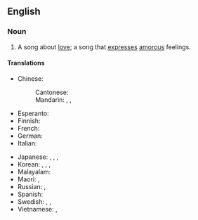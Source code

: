 {{also|lovesong}}
==English==
{{wikipedia}}

===Noun===
{{en-noun}}

# A song about [[love]]; a song that [[expresses]] [[amorous]] feelings.

====Translations====
{{trans-top|song about love}}
* Chinese:
*: Cantonese: {{t|yue|情歌|tr=cing4 go1}}
*: Mandarin: {{t+|cmn|情歌|tr=qínggē}}, {{t+|cmn|戀歌}}, {{t+|cmn|恋歌|tr=liàngē}}
* Esperanto: {{t|eo|amkanto}}
* Finnish: {{t+|fi|rakkauslaulu}}
* French: {{t|fr|[[chanson]] d'[[amour]]|f}}
* German: {{t+|de|Liebeslied|n}}
* Italian: {{t|it|[[canzone]] d'[[amore]]|f}}
{{trans-mid}}
* Japanese: {{t|ja|[[愛]]の[[歌]]|tr=あいのうた, ai no uta}}, {{t+|ja|ラブソング|tr=rabu songu}}, {{t|ja|恋歌|tr=れんか, renka}}, {{t+|ja|情歌|tr=じょうか, jōka}}
* Korean: {{t|ko|연가}}, {{t|ko|[[사랑]]의 [[노래]]}}, {{t+|ko|정가}}, {{t|ko|러브 송}}
* Malayalam: {{t|ml|പ്രണയഗാനം}}
* Maori: {{t|mi|waiata ipo}}, {{t|mi|waiata aroha}}
* Russian: {{t|ru|[[пе́сня]] о [[любовь|любви́]]|f}}, {{t|ru|[[любовный|любо́вная]] [[пе́сня]]|f}}
* Spanish: {{t|es|[[canción]] de [[amor]]|f}}
* Swedish: {{t+|sv|kärlekssång|c}}, {{t+|sv|kärleksvisa|c}}, {{t|sv|kärlekslåt|c}}
* Vietnamese: {{t+|vi|tình ca}}, {{t|vi|tình khúc}}
{{trans-bottom}}

{{C|en|Music|Love}}